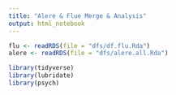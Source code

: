 ```yaml
---
title: "Alere & Flue Merge & Analysis"
output: html_notebook
---
```



```r
flu <- readRDS(file = "dfs/df.flu.Rda")
alere <- readRDS(file = "dfs/alere.all.Rda")

library(tidyverse)
library(lubridate)
library(psych)
```

